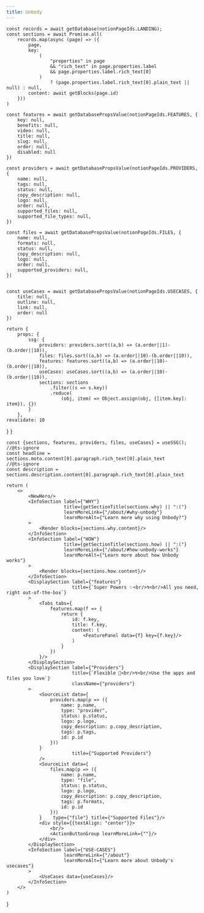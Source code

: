 ```yaml
---
title: Unbody
---
```


    const records = await getDatabase(notionPageIds.LANDING);
    const sections = await Promise.all(
        records.map(async (page) => ({
            page,
            key:
                (
                    "properties" in page
                    && "rich_text" in page.properties.label
                    && page.properties.label.rich_text[0]
                )
                    ? (page.properties.label.rich_text[0].plain_text || null) : null,
            content: await getBlocks(page.id)
        }))
    )

    const features = await getDatabasePropsValue(notionPageIds.FEATURES, {
        key: null,
        benefits: null,
        video: null,
        title: null,
        slug: null,
        order: null,
        disabled: null
    })

    const providers = await getDatabasePropsValue(notionPageIds.PROVIDERS, {
        name: null,
        tags: null,
        status: null,
        copy_description: null,
        logo: null,
        order: null,
        supported_files: null,
        supported_file_types: null,
    })

    const files = await getDatabasePropsValue(notionPageIds.FILES, {
        name: null,
        formats: null,
        status: null,
        copy_description: null,
        logo: null,
        order: null,
        supported_providers: null,
    })


    const useCases = await getDatabasePropsValue(notionPageIds.USECASES, {
        title: null,
        outline: null,
        link: null,
        order: null
    })

    return {
        props: {
            ssg: {
                providers: providers.sort((a,b) => (a.order||1)-(b.order||10)),
                files: files.sort((a,b) => (a.order||10)-(b.order||10)),
                features: features.sort((a,b) => (a.order||10)-(b.order||10)),
                useCases: useCases.sort((a,b) => (a.order||10)-(b.order||10)),
                sections: sections
                    .filter((s => s.key))
                    .reduce(
                        (obj, item) => Object.assign(obj, {[item.key]: item}), {})
            }
        },
    revalidate: 10
}
}

    const {sections, features, providers, files, useCases} = useSSG();
    //@ts-ignore
    const headline = sections.moto.content[0].paragraph.rich_text[0].plain_text
    //@ts-ignore
    const description = sections.description.content[0].paragraph.rich_text[0].plain_text

    return (
        <>
            <NewHero/>
            <InfoSection label={"WHY"}
                         title={getSectionTitle(sections.why) || ":("}
                         learnMoreLink={"/about/#why-unbody"}
                         learnMoreAlt={"Learn more why using Unbody?"}
            >
                <Render blocks={sections.why.content}/>
            </InfoSection>
            <InfoSection label={"HOW"}
                         title={getSectionTitle(sections.how) || ":("}
                         learnMoreLink={"/about/#how-unbody-works"}
                         learnMoreAlt={"Learn more about how Unbody works"}
            >
                <Render blocks={sections.how.content}/>
            </InfoSection>
            <DisplaySection label={"features"}
                            title={`Super Powers ✨<br/>↯<br/>All you need, right out-of-the-box`}
            >
                <Tabs tabs={
                    features.map(f => {
                        return {
                            id: f.key,
                            title: f.key,
                            content: (
                                <FeaturePanel data={f} key={f.key}/>
                            )
                        }
                    })
                }/>
            </DisplaySection>
            <DisplaySection label={"Providers"}
                            title={`Flexible 🌊<br/>↯<br/>Use the apps and files you love`}
                            className={"providers"}
            >
                <SourceList data={
                    providers.map(p => ({
                        name: p.name,
                        type: "provider",
                        status: p.status,
                        logo: p.logo,
                        copy_description: p.copy_description,
                        tags: p.tags,
                        id: p.id
                    }))
                }
                            title={"Supported Providers"}
                />
                <SourceList data={
                    files.map(p => ({
                        name: p.name,
                        type: "file",
                        status: p.status,
                        logo: p.logo,
                        copy_description: p.copy_description,
                        tags: p.formats,
                        id: p.id
                    }))
                }    type={"file"} title={"Supported Files"}/>
                <div style={{textAlign: "center"}}>
                    <br/>
                    <ActionButtonGroup learnMoreLink={""}/>
                </div>
            </DisplaySection>
            <InfoSection label={"USE-CASES"}
                         learnMoreLink={"/about"}
                         learnMoreAlt={"Learn more about Unbody's usecases"}
            >
                <UseCases data={useCases}/>
            </InfoSection>
        </>
    )
}

<div className={"home-content"}>
    <div className="content-container">
        <PageContent/>
    </div>
    <style jsx>{`
    .content-container {
      max-width: 90rem;
      padding-left: max(env(safe-area-inset-left),1.5rem);
      padding-right: max(env(safe-area-inset-right),1.5rem);
      margin: 0 auto;
    }
    .features-container {
      margin: 8rem 0 0;
      padding: 4rem 0;
      background-color: #f3f4f6;
      border-bottom: 1px solid #e5e7eb;
    }
    .features-container .content-container {
      margin-top: -8rem;
    }
    :global(.dark) .features-container {
      background-color: #000;
      border-bottom: 1px solid rgb(38,38,38);
    }
    .nextjs-link {
      color: currentColor;
      text-decoration: none;
      font-weight: 600;
    }
    :global(#docs-card) {
      color: #fff;
      text-shadow: 0 0 1rem rgba(0,0,0,0.1);
    }
    :global(#docs-card img) {
      object-fit: cover;
      object-position: left;
      position: absolute;
      left: 0;
      right: 0;
      top: 0;
      bottom: 0;
      height: 100%;
      z-index: 0;
      user-select: none;
      pointer-events: none;
    }
    :global(#docs-card img:nth-child(2)) {
      display: none;
    }
    :global(.dark #docs-card img:nth-child(2)) {
      display: initial;
    }
    :global(.dark #docs-card img:nth-child(1)) {
      display: none;
    }
    :global(#highlighting-card) {
      min-height: 300px;
      background-image: linear-gradient(to top, transparent, #fff 50%), url(/assets/syntax-highlighting.svg);
      background-size: 634px;
      background-position: -6px calc(100% + 4px);
      background-repeat: no-repeat;
    }
    :global(.dark #highlighting-card) {
      background-image: linear-gradient(to top, transparent, #202020 50%), url(/assets/syntax-highlighting.svg);
    }
    :global(.feat-darkmode) {
      min-height: 300px;
    }
    :global(.feat-darkmode h3) {
      font-size: 48px;
    }
    :global(#search-card) {
      display: flex;
      flex-direction: column;
      justify-content: center;
    }
    :global(#search-card p) {
      max-width: 320px;
    }
    :global(#search-card video) {
      position: absolute;
      right: 0;
      top: 24px;
      height: 430px;
      pointer-events: none;
      max-width: 60%;
    }
    :global(#fs-card) {
      min-height: 240px;
    }
    :global(#fs-card h3) {
      text-align: left;
      width: min(300px, 41%);
      min-width: 155px;
    }
    :global(#a11y-card) {
      background-image: url(/assets/high-contrast.png);
      background-position: -160px 160px;
    }
    @media screen and (max-width: 1300px) {
      :global(#a11y-card) {
        background-image: linear-gradient(to bottom, white, transparent), url(/assets/high-contrast.png);
      }
    }
    @media screen and (max-width: 1200px) {
      :global(#highlighting-card) {
        aspect-ratio: auto;
      }
      :global(.feat-darkmode h3) {
        font-size: 4vw;
        font-size: min(48px, max(4vw, 30px));
      }
      :global(#search-card video) {
        aspect-ratio: 787/623;
        height: auto;
      }
      .headline {
        letter-spacing: -.08rem;
      }
    }
    @media screen and (max-width: 1024px) {
      :global(#docs-card) {
        aspect-ratio: 135/86;
      }
      :global(#search-card) {
        aspect-ratio: 8/3;
      }
      :global(#search-card h3) {
        text-align: left;
      }
      :global(#highlighting-card) {
        background-size: 136%;
      }
      :global(#a11y-card) {
        background-image: url(/assets/high-contrast.png);
        background-position: center 160px;
      }
    }
    @media screen and (max-width: 768px) {
      :global(#docs-card) {
        min-height: 348px;
        width: 100%;
        aspect-ratio: auto;
      }
      :global(#docs-card img) {
        object-position: -26px 0;
        width: 250%;
        max-width: initial;
      }
    }
    @media screen and (max-width: 640px) {
      :global(#search-card) {
        aspect-ratio: 2.5/2;
        justify-content: flex-start;
        align-items: stretch;
        min-height: 350px;
      }
      :global(#search-card h3) {
        text-align: center;
      }
      :global(#search-card p) {
        max-width: 100%;
      }
      :global(#search-card video) {
        position: relative;
        margin: .75em -1.75em 0;
        max-width: calc(100% + 3.5em);
      }
      :global(.dark #search-card video) {
        mix-blend-mode: lighten;
      }
    }
  `}</style>
</div>
